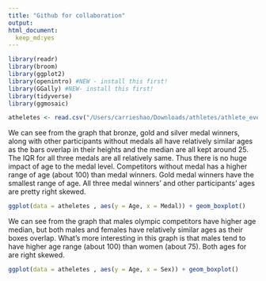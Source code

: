 ```yaml
---
title: "Github for collaboration"
output: 
html_document:
  keep_md:yes
---
```


```r
library(readr)
library(broom)
library(ggplot2)
library(openintro) #NEW - install this first!
library(GGally) #NEW- install this first!
library(tidyverse) 
library(ggmosaic)

```

```r
atheletes <- read.csv("/Users/carrieshao/Downloads/athletes/athlete_events.csv")
```

We can see from the graph that bronze, gold and silver medal winners, along with other participants without medals all have relatively similar ages as the bars overlap in their heights and the median are all kept around 25. The IQR for all three medals are all relatively same. Thus there is no huge impact of age to the medal level. Competitors without medal has a higher range of age (about 100) than medal winners. Gold medal winners have the smallest range of age. All three medal winners' and other participants' ages are pretty right skewed.

```r
ggplot(data = atheletes , aes(y = Age, x = Medal)) + geom_boxplot() 
```


We can see from the graph that males olympic competitors have higher age median, but both males and females have relatively similar ages as their boxes overlap. What's more interesting in this graph is that males tend to have higher age range (about 100) than women (about 75). Both ages for are right skewed.


```r
ggplot(data = atheletes , aes(y = Age, x = Sex)) + geom_boxplot() 
```